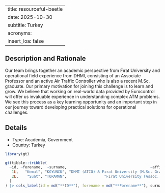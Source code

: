 
---
title: resourceful-beetle
date: 2025-10-30
subtitle: Turkey
acronyms:
  insert_loa: false
---

## Description and Rationale

Our team brings together an academic perspective from Fırat University and operational field experience from DHMI, consisting of an Associate Professor and an active Air Traffic Controller who is also a recent M.Sc. graduate. Our primary motivation for joining this challenge is to learn and grow. We believe that working on real-world data provided by Eurocontrol will offer us invaluable experience in understanding complex ATM problems. We see this process as a key learning opportunity and an important step in our journey toward developing practical solutions for operational challenges.

## Details

* Type: Academia, Government
* Country: Turkey

```r
library(gt)

gt(tibble::tribble(
  ~id, ~forename,  ~surname,                                      ~affiliation,
   1L,   "Kemal", "KOYUNCU", "DHMI (ATCO) & Fırat University (M.Sc. Graduate)",
   2L,    "Suat", "TORAMAN",                 "Fırat University (Assoc. Prof.)"
  )
) |> cols_label(id = md("**ID**"), forename = md("**Forename**"), surname ~ md("**Surname**"), affiliation ~ md("**Affiliation**"))
```
